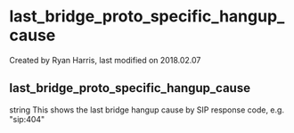 
# last_bridge_proto_specific_hangup_cause 

 Created by  Ryan Harris, last modified on 2018.02.07

## last_bridge_proto_specific_hangup_cause

string This shows the last bridge hangup cause by SIP response code, e.g. "sip:404"


